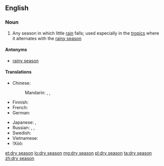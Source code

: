 {{wikipedia}}
==English==

===Noun===
{{en-noun|head=[[dry]] [[season]]}}

# Any season in which little [[rain]] falls; used especially in the [[tropic]]s where it alternates with the [[rainy season]]

====Antonyms====
* [[rainy season]]

====Translations====
{{trans-top|season}}
* Chinese:
*: Mandarin: {{t+|cmn|乾季|sc=Hani}}, {{t+|cmn|干季|tr=gānjì|sc=Hani}}, {{t+|cmn|旱季|tr=hànjì|sc=Hani}}
* Finnish: {{t|fi|kuiva kausi}}
* French: {{t+|fr|saison sèche|f}}
* German: {{t|de|Trockenzeit|f}}
{{trans-mid}}
* Japanese: {{t+|ja|乾季|tr=かんき, kanki}}, {{t|ja|乾期|tr=かんき, kanki}}
* Russian: {{t|ru|сухой сезон|m|tr=suxój sezón|sc=Cyrl}}, {{t|ru|засушливый сезон|m|tr=zasúšlivyj sezón|sc=Cyrl}}, {{t+|ru|сушь|f|tr=sušʹ|sc=Cyrl}}
* Swedish: {{t+|sv|torrperiod|c}}
* Vietnamese: {{t|vi|mùa khô}}
* ǃXóõ: {{qualifier|hot dry season}} {{t|nmn|ǁgâa}}
{{trans-bottom}}

[[et:dry season]]
[[lo:dry season]]
[[mg:dry season]]
[[pl:dry season]]
[[ta:dry season]]
[[zh:dry season]]